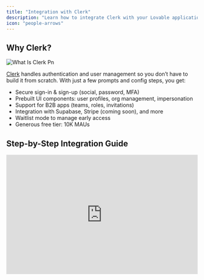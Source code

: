 ```yaml
---
title: "Integration with Clerk"
description: "Learn how to integrate Clerk with your Lovable application"
icon: "people-arrows"
---
```


## Why Clerk?

![What Is Clerk Pn](/images/what-is-clerk.png)

[Clerk](https://clerk.com) handles authentication and user management so you don’t have to build it from scratch. With just a few prompts and config steps, you get:

- Secure sign-in & sign-up (social, password, MFA)
- Prebuilt UI components: user profiles, org management, impersonation
- Support for B2B apps (teams, roles, invitations)
- Integration with Supabase, Stripe (coming soon), and more
- Waitlist mode to manage early access
- Generous free tier: 10K MAUs

## Step-by-Step Integration Guide

<iframe width="100%" height="315" src="https://www.youtube.com/embed/tyAsNwu_xCI?si=VHCGf2IlFRQzVLeD" title="YouTube video player" frameborder="0" allow="accelerometer; autoplay; clipboard-write; encrypted-media; gyroscope; picture-in-picture; web-share" referrerpolicy="strict-origin-when-cross-origin" allowfullscreen />

Here is a step-by-step guide:

<Steps>
  <Step title="Set Up Your Clerk App" stepNumber="1">
    <Steps>
      <Step title="Step 1">
        Create a Clerk Account → [Clerk.com](https://clerk.com)
      </Step>
      <Step title="Step 2">
        In the Clerk dashboard, create a new app

        <Steps>
          <Step title="Step 1">
            Sign in to Clerk & create a new app

            ![Create Clerk Application Pn](/images/create-clerk-application.png)
          </Step>
          <Step title="Step 2">
            Enable desired authentication providers (e.g. Google, GitHub)
          </Step>
          <Step title="Step 3">
            Enable “Waitlist” under **Configure \> Restrictions**

            ![Clerk Waitlist Pn](/images/clerk-waitlist.png)
          </Step>
          <Step title="Step 4">
            Copy your **Public API Key**

            ![Clerk Api Key Pn](/images/clerk-api-key.png)
          </Step>
        </Steps>
      </Step>
      <Step title="Step 3">
        **Add Clerk to Your Lovable App**

        <Steps>
          <Step title="Step 1">
            In **Lovable**, add Clerk as your authentication provider.

            Prompt Lovable:

            <Info>
              Let's build a beautiful project and task management app in the style of Asana. Users should be able to login and signup using Clerk for authentication and user management. Let's start by building a great looking homepage and use Clerk's waitlist component to let users join while we build the rest of the app.
            </Info>
            ![Asana Clone Lovable Pn](/images/asana-clone-lovable.png)
          </Step>
          <Step title="Step 2">
            Paste your **Public API Key** when asked
          </Step>
          <Step title="Step 3">
            Lovable scaffolds the login and sign-up pages

            ![Waitlist Component Clerk Pn](/images/waitlist-component-clerk.png)
          </Step>
          <Step title="Step 4">
            Deploy & test — you’re now using Clerk Auth
          </Step>
        </Steps>
      </Step>
    </Steps>
  </Step>
  <Step title="Activate Waitlist Mode (Optional)" stepNumber="2">
    <Note>
      **Why use a waitlist?** – Gather early users before launching your app\!
    </Note>
    Use Clerk’s built-in waitlist to collect users pre-launch.

    <Steps>
      <Step title="Step 1">
        In Clerk dashboard: **Configure \> Restrictions \> Waitlist**
      </Step>
      <Step title="Step 2">
        New sign-ups will show as **pending**
      </Step>
      <Step title="Step 3">
        - Users who sign up will now be **pending approval**
        - Admins can approve users from the Clerk dashboard

        ![Clerk Waitlist Pending Pn](/images/clerk-waitlist-pending.png)
      </Step>
      <Step title="Step 4 (Bonus)">
        Customize waitlist emails (branding, content)

        ![Clerk Email Templates Pn](/images/clerk-email-templates.png)

        ![Sms Code Verification Pn](/images/sms-code-verification.png)
      </Step>
    </Steps>
  </Step>
  <Step title="Managing Users & Teams in Clerk" stepNumber="3">
    Set up team-based access in your app.

    <Steps>
      <Step title="Step 1">
        In Clerk dashboard: enable **Organizations**

        ![Organization Management Clerk Pn](/images/organization-management-clerk.png)
      </Step>
      <Step title="Step 2">
        Define roles (Admin, Member, Viewer, etc.)
      </Step>
      <Step title="Step 3">
        Invite users to your org by email
      </Step>
      <Step title="Step 4">
        Assign roles and permissions via dashboard
      </Step>
      <Step title="Step 5">
        Prompt Lovable to:

        <Info>
          Ask users to create/join an organization after sign-up
        </Info>
        ![Clerk Organization Create Pn](/images/clerk-organization-create.png)
      </Step>
    </Steps>
    <Note>
      **Using Clerk’s User Profile Component**

      - Provides a prebuilt user management dashboard
      - Supports social logins & password authentication
      - Users can manage their own accounts & 2FA

      ![Clerk Organization Members Pn](/images/clerk-organization-members.png)
    </Note>
  </Step>
  <Step title="Impersonation Mode (For Admins)" stepNumber="4">
    <Tip>
      **What is Impersonation Mode?**

      Admins can log in as any user to troubleshoot issues
    </Tip>
    Troubleshoot your app as if you were a specific user.

    <Steps>
      <Step title="Step 1">
        In Clerk dashboard \> Users, click on a user

        ![Impersonate User Clerk Pn](/images/impersonate-user-clerk.png)
      </Step>
      <Step title="Step 2">
        Click **Impersonate**
      </Step>
      <Step title="Step 3">
        View your app from their perspective
      </Step>
      <Step title="Step 4">
        Security: impersonators can’t perform sensitive actions (e.g. change password)
      </Step>
    </Steps>
  </Step>
  <Step title="Integrate with Supabase (Advanced)" stepNumber="5">
    Combine Clerk Auth with Supabase backend.

    ![Supabase Clerk Pn](/images/supabase-clerk.png)

    <Note>
      **Why integrate with Supabase?**

      - Store user data in a database
      - Secure authentication with JWT tokens
      - Connect authentication to app features
    </Note>
    **How to integrate:**

    <Steps>
      <Step title="Step 1">
        In Supabase, go to **Settings \> API \> JWT Secret (**[**documentation**](https://clerk.com/docs/integrations/databases/supabase)**)**

        ![Supabase Clerk Integration Doc Pn](/images/supabase-clerk-integration-doc.png)

        
        ![Sql Editor Supabase Pn](/images/sql-editor-supabase.png)
      </Step>
      <Step title="Step 2">
        In Clerk: **JWT Templates \> Add Supabase**, paste JWT secret

        ![Supabase Api Key Clerk Pn](/images/Supabase-api-key-clerk.png)

        ![Jwt Template Clerk Pn](/images/jwt-template-clerk.png)

        ![Jwt Template Clerk Configuration Pn](/images/jwt-template-clerk-configuration.png)
      </Step>
      <Step title="Step 3">
        Enable **Clerk as an authentication provider**

        Update RLS policies to use `auth.uid()` from Clerk

        Prompt Lovable to:

        <Info>
          Let's setup supabase to integrate with Clerk. Clerk has been configured with a Supabase secret. Here's an example of implementing the supabase client using Clerk. Use this as a reference. 

          _[Supabase client configuration import]_
        </Info>
      </Step>
      <Step title="Step 4">
        Confirm Clerk-issued tokens are accepted by Supabase

        ![Supabase Tasks Table Pn](/images/supabase-tasks-table.png)
      </Step>
    </Steps>
  </Step>
  <Step title="Add a Custom Domain (Optional)" stepNumber="6">
    <Note>
      **Why use a custom domain?**

      Boosts brand recognition & trust

      [More information here](https://docs.lovable.dev/tips-tricks/custom-domain).
    </Note>
    <Steps>
      <Step title="Step 1">
        In Lovable: **Settings \> Custom Domain**

        ![Custom Domain Lovable Pn](/images/custom-domain-lovable.png)
      </Step>
      <Step title="Step 2">
        Enter your purchased domain (e.g. `app.yourcompany.com`)
      </Step>
      <Step title="Step 3">
        Lovable auto-configures DNS (no need to leave Lovable)
      </Step>
      <Step title="Step 4">
        Deploy & test your app with the new domain.
      </Step>
      <Step title="Step 5">
        Done ✅ — your app is now white-labeled
      </Step>
    </Steps>
  </Step>
  <Step title="Final Thoughts & Next Steps" stepNumber="7">
    **Your app now has:**

    - Secure authentication with Clerk
    - A waitlist to collect early users
    - User & team management features
    - Supabase database integration
    - A professional custom domain
  </Step>
</Steps>

## Bonus: Build B2B Features in Minutes

Clerk supports:

- Role-based access for organizations
- Invite flows (email-based, pre-built UI)
- Organization profile customization (logo, name)
- Multi-org switching (e.g. Slack-style)

**Ask Lovable to:**

<Info>
  Add organization switcher UI
</Info>

<Info>
  Let users invite teammates
</Info>

## Tips & Troubleshooting

- **Already using Supabase Auth?** You can switch to Clerk without rewriting your app logic. Just configure JWT correctly and swap auth provider.
- **Email customization:** Clerk lets you edit all transactional email templates (waitlist, invitations, approvals).
- **Mobile login**: Clerk supports passkeys, OTP, and SMS — no extra config needed in Dev Mode.
- **Compliance**: Clerk is SOC2, HIPAA, and GDPR compliant.

## Frequently Asked Questions (FAQ)

<AccordionGroup>
  <Accordion title="Can I switch from Supabase Auth to Clerk easily?">
    Yes. Clerk and Supabase work well together. You just need to:

    - Set up Clerk to issue JWTs
    - Add Supabase’s JWT secret in Clerk
    - Update Supabase RLS policies to use Clerk’s `auth.uid()`

    This lets you plug Clerk into an existing Supabase-backed app with minimal changes.
  </Accordion>
  <Accordion title="Do I need to configure OAuth providers like Google or GitHub?">
    Only for production. In development mode, Clerk provides shared credentials for testing. For production:

    - Set up your own Google/GitHub/etc. credentials
    - Add them in Clerk under **OAuth settings**
  </Accordion>
  <Accordion title="What’s the difference between Organizations and Users?">
    - **Users**: Individuals who can log in to your app
    - **Organizations**: Groups of users (teams, companies)

    Use organizations when you want:

    - Role-based access (Admin, Member, etc.)
    - Users to invite teammates
    - B2B SaaS-style flows
  </Accordion>
  <Accordion title="What is “Impersonation Mode”?">
    It allows admins to log in as any user — super helpful for:

    - Debugging user issues
    - Understanding their experience
    - Providing live support

    <Note>
      Clerk limits what impersonators can do (e.g., no password changes).
    </Note>
  </Accordion>
  <Accordion title="Can I customize Clerk's UI components?">
    Yes. Clerk offers:

    - Full CSS support via `appearance` props
    - The option to build fully custom UIs using Clerk React hooks

    You can keep the out-of-the-box look or fully match your app’s brand.
  </Accordion>
  <Accordion title="Can I email my waitlist users from Clerk?">
    Currently:

    - Users are auto-notified when approved from the waitlist
    - Bulk email support is **coming soon**

    For now, export emails and use your preferred email tool.
  </Accordion>
  <Accordion title="Is Clerk free to use?">
    Yes\! Clerk has a generous free tier:

    - Up to **10,000 Monthly Active Users (MAUs)**
    - Paid plans start at **$25/month**, with usage-based pricing after

    You can use it in production without paying until you scale.
  </Accordion>
  <Accordion title="Does Clerk support compliance (SOC2, HIPAA, GDPR)?">
    Yes. Clerk is:

    - **SOC 2 certified**
    - **HIPAA-compliant**
    - **GDPR-ready**

    Ideal for teams building in regulated industries.
  </Accordion>
  <Accordion title="Can I use Clerk with Stripe for billing?">
    Coming soon. You’ll soon be able to:

    - Define plans (e.g. Free, Pro, Enterprise)
    - Let users/orgs manage subscriptions from Clerk’s UI
    - Automatically sync data to Stripe

    Follow [@clerkdev](https://x.com/clerkdev?lang=en) on X for updates.
  </Accordion>
</AccordionGroup>

Want a question added to this FAQ? [Let us know on Discord](https://discord.gg/lovable-dev)\!

## Final Thoughts

Clerk turns authentication into a prompt. You don’t need to build it yourself.

**With just a few clicks and prompts, your app now has:**

- Secure, scalable authentication
- Team & organization management
- Impersonation tools for debugging
- Supabase-backed data and access control
- Custom domain support for a polished UX